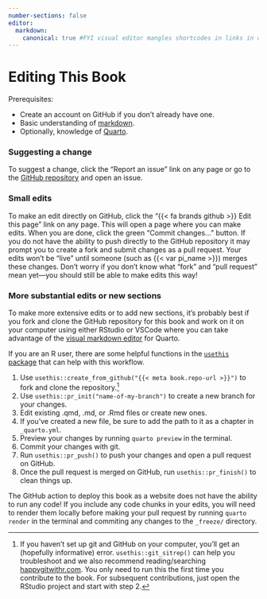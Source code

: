 ```yaml
---
number-sections: false
editor:
  markdown:
    canonical: true #FYI visual editor mangles shortcodes in links in older versions of RStudio https://github.com/quarto-dev/quarto/issues/337#issuecomment-1873437524
---
```


# Editing This Book {.unnumbered}

Prerequisites:

-   Create an account on GitHub if you don't already have one.
-   Basic understanding of [markdown](https://quarto.org/docs/authoring/markdown-basics.html).
-   Optionally, knowledge of [Quarto](https://quarto.org/).

### Suggesting a change

To suggest a change, click the "Report an issue" link on any page or go to the [GitHub repository]({{< meta book.repo-url >}}) and open an issue.

### Small edits

To make an edit directly on GitHub, click the "{{< fa brands github >}} Edit this page" link on any page.
This will open a page where you can make edits.
When you are done, click the green "Commit changes..." button.
If you do not have the ability to push directly to the GitHub repository it may prompt you to create a fork and submit changes as a pull request.
Your edits won't be "live" until someone (such as {{< var pi_name >}}) merges these changes.
Don't worry if you don't know what "fork" and "pull request" mean yet—you should still be able to make edits this way!

### More substantial edits or new sections

To make more extensive edits or to add new sections, it's probably best if you fork and clone the GitHub repository for this book and work on it on your computer using either RStudio or VSCode where you can take advantage of the [visual markdown editor](https://quarto.org/docs/visual-editor/) for Quarto.

If you are an R user, there are some helpful functions in the [`usethis` package](https://usethis.r-lib.org/index.html) that can help with this workflow.

1.  Use `usethis::create_from_github("{{< meta book.repo-url >}}")` to fork and clone the repository.[^contributing-1]
2.  Use `usethis::pr_init("name-of-my-branch")` to create a new branch for your changes.
3.  Edit existing .qmd, .md, or .Rmd files or create new ones.
4.  If you've created a new file, be sure to add the path to it as a chapter in `_quarto.yml`.
5.  Preview your changes by running `quarto preview` in the terminal.
6.  Commit your changes with git.
7.  Run `usethis::pr_push()` to push your changes and open a pull request on GitHub.
8.  Once the pull request is merged on GitHub, run `usethis::pr_finish()` to clean things up.

::: callout-warning
The GitHub action to deploy this book as a website does not have the ability to run any code!
If you include any code chunks in your edits, you will need to render them locally before making your pull request by running `quarto render` in the terminal and commiting any changes to the `_freeze/` directory.
:::

[^contributing-1]: If you haven't set up git and GitHub on your computer, you'll get an (hopefully informative) error.
    `usethis::git_sitrep()` can help you troubleshoot and we also recommend reading/searching [happygitwithr.com](https://happygitwithr.com/).
    You only need to run this the first time you contribute to the book.
    For subsequent contributions, just open the RStudio project and start with step 2.
